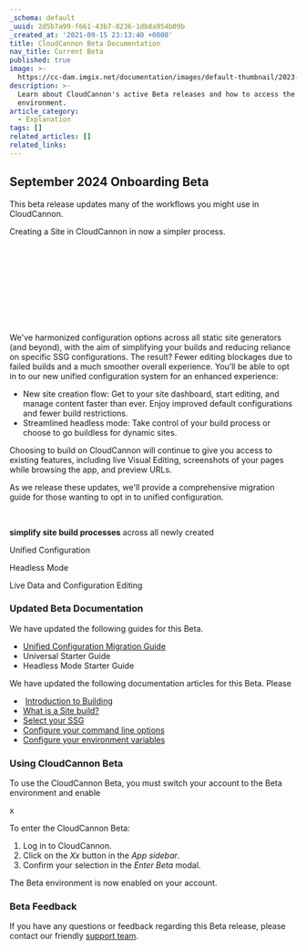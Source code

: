 ```yaml
---
_schema: default
_uuid: 2d5b7a99-f661-43b7-8236-1db8a954b09b
_created_at: '2021-09-15 23:13:40 +0000'
title: CloudCannon Beta Documentation
nav_title: Current Beta
published: true
image: >-
  https://cc-dam.imgix.net/documentation/images/default-thumbnail/2023-Q4/CloudCannon-Documentation-Thumbnail.png
description: >-
  Learn about CloudCannon's active Beta releases and how to access the Beta
  environment.
article_category:
  - Explanation
tags: []
related_articles: []
related_links:
---
```

## September 2024 Onboarding Beta

This beta release updates many of the workflows you might use in CloudCannon.

Creating a Site in CloudCannon in now a simpler process.

&nbsp;

&nbsp;

&nbsp;

&nbsp;

&nbsp;

We've harmonized configuration options across all static site generators (and beyond), with the aim of simplifying your builds and reducing reliance on specific SSG configurations. The result? Fewer editing blockages due to failed builds and a much smoother overall experience. You’ll be able to opt in to our new unified configuration system for an enhanced experience:

* New site creation flow: Get to your site dashboard, start editing, and manage content faster than ever. Enjoy improved default configurations and fewer build restrictions.
* Streamlined headless mode: Take control of your build process or choose to go buildless for dynamic sites.

Choosing to build on CloudCannon will continue to give you access to existing features, including live Visual Editing, screenshots of your pages while browsing the app, and preview URLs.

As we release these updates, we'll provide a comprehensive migration guide for those wanting to opt in to unified configuration.

&nbsp;

**simplify site build processes** across all newly created

Unified Configuration

Headless Mode

Live Data and Configuration Editing

### Updated Beta Documentation

We have updated the following guides for this Beta.

* [Unified Configuration Migration Guide]()
* Universal Starter Guide
* Headless Mode Starter Guide

We have updated the following documentation articles for this Beta. Please

* &nbsp;[Introduction to Building](/documentation/articles/introduction-to-building/)
* [What is a Site build?](/documentation/articles/what-is-a-site-build/)
* [Select your SSG](/documentation/articles/select-your-ssg/)
* [Configure your command line options](/documentation/articles/configure-your-command-line-options/)
* [Configure your environment variables](/documentation/articles/configure-your-environment-variables/)

### Using CloudCannon Beta

To use the CloudCannon Beta, you must switch your account to the Beta environment and enable

x

To enter the CloudCannon Beta:

1. Log in to CloudCannon.
2. Click on the *Xx* button in the *App sidebar*.
3. Confirm your selection in the *Enter Beta* modal.

The Beta environment is now enabled on your account.

### Beta Feedback

If you have any questions or feedback regarding this Beta release, please contact our friendly [support team](/support/).